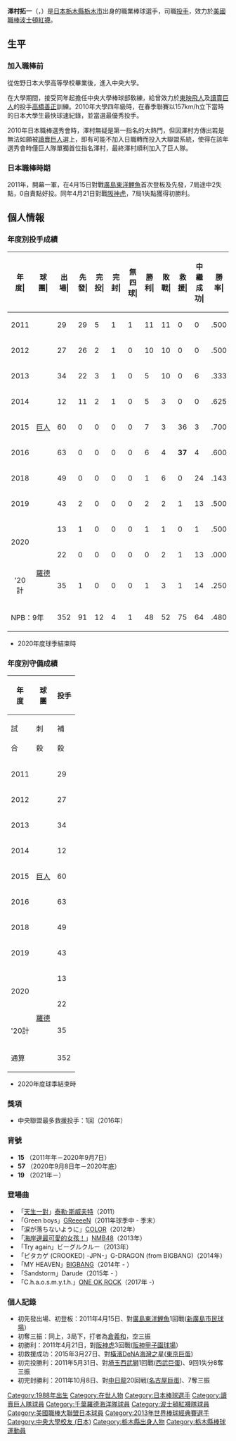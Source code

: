 {{Infobox NPB player|
|name=澤村拓一|
|image=Giants sawamu15.JPG|
|width=300|
|position=投手|
|team=波士頓紅襪|
|number=18|
|bats=右|
|throws=右|
|birthdate={{birth_date_and_age|1988|4|3|mf=y}}|
|birthplace={{JPN}}[[栃木縣|栃木縣]][[栃木市|栃木市]]|
|debutdate=4月15日
|debutyear=2011年
|debutteam=讀賣巨人
|statyear=NPB，2020年
|stat1label=勝投－敗投
|stat1value=48－52
|stat2label=中繼－救援
|stat2value=64－75
|stat3label=三振－四壞
|stat3value=790－261
|stat4label=防禦率
|stat4value=2.77
|stat2league = 美國職棒大聯盟
|stat2year   = 2021年球季
|stat21label = 勝敗投數
|stat21value = 5–1
|stat22label = 防禦率
|stat22value = 3.06
|stat23label = 三振
|stat23value = 61
|stat24label = 救援成功
|stat24value = 
|teams=<nowiki></nowiki> 
* 佐野日本大學高等學校
* [[中央大學_(日本)|中央大學]]
'''NPB'''
* [[讀賣巨人|讀賣巨人]]（2011年－2020年）
* [[千葉羅德海洋|千葉羅德海洋]]（2020年）
'''MLB'''
* [[波士頓紅襪|波士頓紅襪]]（2021年－）
}} 

'''澤村拓一'''（{{jpn|j=澤村 拓一|hg=さわむら ひろかず|rm=Sawamura Hirokazu}}，{{bd|1988年|4月3日||catIdx=Sawamura, Hirokazu}}）是[[日本|日本]][[栃木縣|栃木縣]][[栃木市|栃木市]]出身的職業棒球選手，司職[[投手|投手]]，效力於[[美國職棒|美國職棒]][[波士頓紅襪|波士頓紅襪]]。

==生平==
===加入職棒前===

從佐野日本大學高等學校畢業後，進入中央大學。

在大學期間，接受同年起擔任中央大學棒球部敎練，給曾效力於[[東映飛人|東映飛人]]及[[讀賣巨人|讀賣巨人]]的投手[[高橋善正|高橋善正]]訓練。2010年大學四年級時，在春季聯賽以157km/h立下當時的日本大學生最快球速紀錄，並當選最優秀投手。

2010年日本職棒選秀會時，澤村無疑是第一指名的大熱門，但因澤村方傳出若是無法如願被[[讀賣巨人|讀賣巨人]]選上，即有可能不加入日職轉而投入大聯盟系統，使得在該年選秀會時僅巨人隊單獨首位指名澤村，最終澤村順利加入了巨人隊。

===日本職棒時期===

2011年，開幕一軍，在4月15日對戰[[廣島東洋鯉魚|廣島東洋鯉魚]]首次登板及先發，7局途中2失點，0自責點好投。同年4月21日對戰[[阪神虎|阪神虎]]，7局1失點獲得初勝利。

== 個人情報 ==
=== 年度別投手成績 ===
{| class="wikitable" style="text-align:right; font-size:small"
|-bgcolor="#efefef"
!年<br>度|!!球<br>團|!!出<br>場|!!先<br>發|!!完<br>投|!!完<br>封|!!無<br>四<br>球|!!勝<br>利|!!敗<br>戰|!!救<br>援|!!中<br>繼<br>成<br>功|!!勝<br>率|!!打<br>者|!!投<br>球<br>局<br>數|!!被<br>安<br>打|!!被<br>全<br>壘<br>打|!!保<br>送|!!敬<br>遠|!!觸<br>身<br>球|!!三<br>振<br>數|!!暴<br>投|!!犯<br>規|!!失<br>分|!!自<br>責<br>分|!!防<br>禦<br>率|!!WHIP
|-
|style="text-align: center;"|2011
|rowspan="9" style="text-align: center; white-space:nowrap;"|[[讀賣巨人|巨人]]
|29||29||5||1||1||11||11||0||0||.500||786||200.0||149||14||45||1||5||174||5||3||53||45||2.03||0.97
|-
|style="text-align:center;"|2012
|27||26||2||1||0||10||10||0||0||.500||716||169.2||172||12||54||0||4||138||2||0||56||54||2.86||1.33
|-
|style="text-align:center;"|2013
|34||22||3||1||0||5||10||0||6||.333||654||158.1||138||18||43||0||5||148||5||0||58||55||3.13||1.14
|-
|style="text-align:center;"|2014
|12||11||2||1||0||5||3||0||0||.625||299||72.2||69||3||14||0||2||66||5||0||31||30||3.72||1.14
|-
|style="text-align:center;"|2015
|60||0||0||0||0||7||3||36||3||.700||282||68.1||58||4||21||0||3||60||2||0||12||10||1.32||1.16
|-
|style="text-align:center;"|2016
|63||0||0||0||0||6||4||'''37'''||4||.600||271||64.1||60||5||22||0||1||55||'''9'''||1||20||19||2.66||1.27
|-
|style="text-align: center;"|2018
|49||0||0||0||0||1||6||0||24||.143||238||52.1||55||4||27||3||3||54||3||0||29||27||4.64||1.57
|-
|style="text-align: center;"|2019
|43||2||0||0||0||2||2||1||13||.500||197||48.1||40||3||17||1||3||55||1||0||14||14||2.61||1.19
|-
|rowspan="2" style="text-align: center;"|2020
|13||1||0||0||0||1||1||0||1||.500||64||13.1||14||1||8||0||2||11||0||0||9||9||6.08||1.65
|-
|rowspan="2" style="text-align: center; white-space:nowrap;"|[[千葉羅德海洋|羅德]]
|22||0||0||0||0||0||2||1||13||.000||82||21.0||10||2||10||0||0||29||3||0||4||4||1.71||0.95
|-style="background-color:#f2f2f2"
!style="text-align:center;"|'20計
|35||1||0||0||0||1||3||1||14||.250||146||34.1||24||3||18||0||2||40||3||0||13||13||3.41||1.29
|-
!colspan="2"|NPB：9年
|352||91||12||4||1||48||52||75||64||.480||3589||868.1||765||66||261||5||28||790||35||4||286||267||2.77||1.18
|}
* 2020年度球季結束時

=== 年度別守備成績 ===
{| class="wikitable" style="text-align: right; font-size: small; border-collapse:collapse; padding: 1px;"
!rowspan="2"|年<br />度!!rowspan="2"|球<br />團!!colspan="10"|投手
|-style="line-height:1.25em;"
!試<br /><br />合!!刺<br /><br />殺!!補<br /><br />殺!!失<br /><br />誤!!雙<br /><br />殺!!守<br />備<br />率
|-
|style="text-align: center;"|2011
|rowspan="9" style="text-align: center; white-space: nowrap;"|[[讀賣巨人|巨人]]
|29||5||27||3||1||.914
|-
|style="text-align:center;"|2012
|27||11||35||1||4||.979
|-
|style="text-align:center;"|2013
|34||7||20||2||0||.931
|-
|style="text-align:center;"|2014
|12||4||9||0||0||1.000
|-
|style="text-align:center;"|2015
|60||3||11||0||0||1.000
|-
|style="text-align:center;"|2016
|63||1||7||0||0||1.000
|-
|style="text-align:center;"|2018
|49||0||6||1||2||.857
|-
|style="text-align:center;"|2019
|43||2||9||0||0||1.000
|-
|rowspan="2" style="text-align:center;"|2020
|13||2||1||0||0||1.000
|-
|rowspan="2" style="text-align:center; white-space:nowrap;"|[[千葉羅德海洋|羅德]]
|22||0||1||0||0||1.000
|-style="background-color:#f2f2f2"
!style="text-align:center;"|'20計
|35||2||2||0||0||1.000
|-
!colspan="2"|通算
|352||35||126||7||7||.958
|}
* 2020年度球季結束時

===獎項===
* 中央聯盟最多救援投手：1回（2016年）

===背號===
* '''15''' （2011年年－2020年9月7日）
* '''57''' （2020年9月8日年－2020年底）
* '''19''' （2021年－）

===登場曲===
*「[[天生一對_(歌曲)|天生一對]]」[[泰勒·斯威夫特|泰勒·斯威夫特]]（2011）
*「Green boys」[[GReeeeN|GReeeeN]]（2011年球季中 - 季末）
*「涙が落ちないように」[[DEEP_(歌手組合)|COLOR]]（2012年）
*「[[海岸邊最可愛的女孩！|海岸邊最可愛的女孩！]]」[[NMB48|NMB48]]（2013年）
*「Try again」ビーグルクルー（2013年）
*「ピタカゲ (CROOKED) -JPN-」G-DRAGON (from BIGBANG)（2014年）
*「MY HEAVEN」[[BIGBANG|BIGBANG]]（2014年 - ）
*「Sandstorm」Darude（2015年 - ）
*「C.h.a.o.s.m.y.t.h.」[[ONE_OK_ROCK|ONE OK ROCK]]（2017年 -）

===個人記錄===
* 初先發出場、初登板：2011年4月15日、對[[廣島東洋鯉魚|廣島東洋鯉魚]]1回戰([[新廣島市民球場|新廣島市民球場]]）
* 初奪三振：同上，3局下，打者為[[倉義和|倉義和]]，空三振
* 初勝利：2011年4月21日，對[[阪神虎|阪神虎]]3回戰([[阪神甲子園球場|阪神甲子園球場]]）
* 初救援成功：2015年3月27日、對[[橫濱DeNA海灣之星|橫濱DeNA海灣之星]]([[東京巨蛋|東京巨蛋]])
* 初完投勝利：2011年5月31日、對[[埼玉西武獅|埼玉西武獅]]1回戰([[西武巨蛋|西武巨蛋]])、9回1失分8奪三振
* 初完封勝利：2011年10月8日、對[[中日龍|中日龍]]20回戦([[名古屋巨蛋|名古屋巨蛋]])、7奪三振

{{波士頓紅襪隊當前登錄名單}}
{{中央聯盟最多救援投手}}
{{中央聯盟新人王}}
{{2013年世界棒球經典賽日本代表隊選手|state=collapsed}}
{{2015年世界棒球12強賽日本成棒代表隊}}
{{DEFAULTSORT:Sawamura, Hirokazu}}
[[Category:1988年出生|Category:1988年出生]]
[[Category:在世人物|Category:在世人物]]
[[Category:日本棒球選手|Category:日本棒球選手]]
[[Category:讀賣巨人隊球員|Category:讀賣巨人隊球員]]
[[Category:千葉羅德海洋隊球員|Category:千葉羅德海洋隊球員]]
[[Category:波士頓紅襪隊球員|Category:波士頓紅襪隊球員]]
[[Category:美國職棒大聯盟日本球員|Category:美國職棒大聯盟日本球員]]
[[Category:2013年世界棒球經典賽選手|Category:2013年世界棒球經典賽選手]]
[[Category:中央大學校友_(日本)|Category:中央大學校友 (日本)]]
[[Category:栃木縣出身人物|Category:栃木縣出身人物]]
[[Category:栃木縣棒球運動員|Category:栃木縣棒球運動員]]